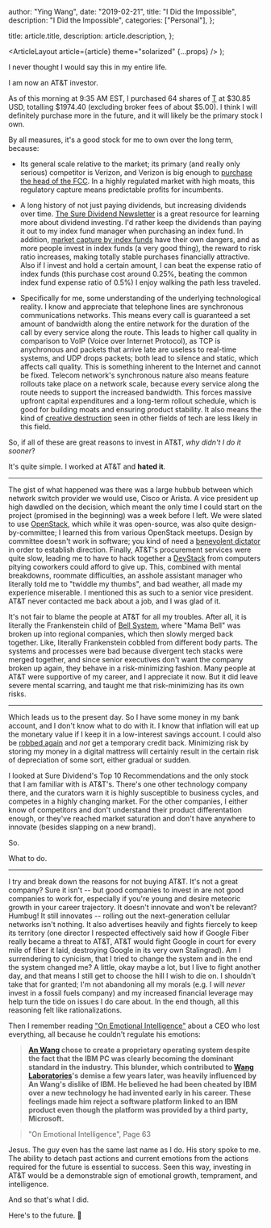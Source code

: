 
  author: "Ying Wang",
  date: "2019-02-21",
  title: "I Did the Impossible",
  description: "I Did the Impossible",
  categories: ["Personal"],
};

  title: article.title,
  description: article.description,
};

  <ArticleLayout article={article} theme="solarized" {...props} />
);

I never thought I would say this in my entire life.

I am now an AT&T investor.

As of this morning at 9:35 AM EST, I purchased 64 shares of
[T](https://www.nyse.com/quote/XNYS:T) at \$30.85 USD, totalling \$1974.40
(excluding broker fees of about \$5.00). I think I will definitely purchase more
in the future, and it will likely be the primary stock I own.

By all measures, it's a good stock for me to own over the long term, because:

- Its general scale relative to the market; its primary (and really only
  serious) competitor is Verizon, and Verizon is big enough to [purchase the
  head of the
  FCC](https://www.opensecrets.org/revolving/rev_summary.php?id=78736). In a
  highly regulated market with high moats, this regulatory capture means
  predictable profits for incumbents.

- A long history of not just paying dividends, but increasing dividends over
  time. [The Sure Dividend Newsletter](https://www.suredividend.com/subscribe/)
  is a great resource for learning more about dividend investing. I'd rather
  keep the dividends than paying it out to my index fund manager when purchasing
  an index fund. In addition, [market capture by index
  funds](https://www.cambridge.org/core/services/aop-cambridge-core/content/view/30AD689509AAD62F5B677E916C28C4B6/S1469356917000064a.pdf/div-class-title-hidden-power-of-the-big-three-passive-index-funds-re-concentration-of-corporate-ownership-and-new-financial-risk-a-href-fns01-ref-type-fn-a-div.pdf)
  have their own dangers, and as more people invest in index funds (a very good
  thing), the reward to risk ratio increases, making totally stable purchases
  financially attractive. Also if I invest and hold a certain amount, I can beat
  the expense ratio of index funds (this purchase cost around 0.25%, beating the
  common index fund expense ratio of 0.5%) I enjoy walking the path less
  traveled.

- Specifically for me, some understanding of the underlying technological
  reality. I know and appreciate that telephone lines are synchronous
  communications networks. This means every call is guaranteed a set amount of
  bandwidth along the entire network for the duration of the call by every
  service along the route. This leads to higher call quality in comparison to
  VoIP (Voice over Internet Protocol), as TCP is anychronous and packets that
  arrive late are useless to real-time systems, and UDP drops packets; both lead
  to silence and static, which affects call quality. This is something inherent
  to the Internet and cannot be fixed. Telecom network's synchronous nature also
  means feature rollouts take place on a network scale, because every service
  along the route needs to support the increased bandwidth. This forces massive
  upfront capital expenditures and a long-term rollout schedule, which is good
  for building moats and ensuring product stability. It also means the kind of
  [creative destruction](https://en.wikipedia.org/wiki/Creative_destruction)
  seen in other fields of tech are less likely in this field.

So, if all of these are great reasons to invest in AT&T, _why didn't I do it
sooner_?

It's quite simple. I worked at AT&T and **hated it**.

---

The gist of what happened was there was a large hubbub between which network
switch provider we would use, Cisco or Arista. A vice president up high dawdled
on the decision, which meant the only time I could start on the project
(promised in the beginning) was a week before I left. We were slated to use
[OpenStack](https://www.openstack.org/), which while it was open-source, was
also quite design-by-committee; I learned this from various OpenStack meetups.
Design by committee doesn't work in software; you kind of need a [benevolent
dictator](https://en.wikipedia.org/wiki/Benevolent_dictator_for_life) in order
to establish direction. Finally, AT&T's procurement services were quite slow,
leading me to have to hack together a
[DevStack](https://docs.openstack.org/devstack/latest/) from computers pitying
coworkers could afford to give up. This, combined with mental breakdowns,
roommate difficulties, an asshole assistant manager who literally told me to
"twiddle my thumbs", and bad weather, all made my experience miserable. I
mentioned this as such to a senior vice president. AT&T never contacted me back
about a job, and I was glad of it.

It's not fair to blame the people at AT&T for all my troubles. After all, it is
literally the Frankenstein child of [Bell
System](https://en.wikipedia.org/wiki/Bell_System), where "Mama Bell" was broken
up into regional companies, which then slowly merged back together. Like,
literally Frankenstein cobbled from different body parts. The systems and
processes were bad because divergent tech stacks were merged together, and since
senior executives don't want the company broken up again, they behave in a
risk-minimizing fashion. Many people at AT&T were supportive of my career, and I
appreciate it now. But it did leave severe mental scarring, and taught me that
risk-minimizing has its own risks.

---

Which leads us to the present day. So I have some money in my bank account, and
I don't know what to do with it. I know that inflation will eat up the monetary
value if I keep it in a low-interest savings account. I could also be [robbed
again](/posts/2018/10/23/i_got_robbed_for_the_fifth_time) and _not_ get a
temporary credit back. Minimizing risk by storing my money in a digital mattress
will certainly result in the certain risk of depreciation of some sort, either
gradual or sudden.

I looked at Sure Dividend's Top 10 Recommendations and the only stock that I am
familiar with is AT&T's. There's one other technology company there, and the
curators warn it is highly susceptible to business cycles, and competes in a
highly changing market. For the other companies, I either know of competitors
and don't understand their product differentation enough, or they've reached
market saturation and don't have anywhere to innovate (besides slapping on a new
brand).

So.

What to do.

---

I try and break down the reasons for not buying AT&T. It's not a great company?
Sure it isn't -- but good companies to invest in are not good companies to work
for, especially if you're young and desire meteoric growth in your career
trajectory. It doesn't innovate and won't be relevant? Humbug! It still
innovates -- rolling out the next-generation cellular networks isn't nothing. It
also advertises heavily and fights fiercely to keep its territory (one director
I respected effectively said how if Google Fiber really became a threat to AT&T,
AT&T would fight Google in court for every mile of fiber it laid, destroying
Google in its very own Stalingrad). Am I surrendering to cynicism, that I tried
to change the system and in the end the system changed me? A little, okay maybe
a lot, but I live to fight another day, and that means I still get to choose the
hill I wish to die on. I shouldn't take that for granted; I'm not abandoning all
my morals (e.g. I will _never_ invest in a fossil fuels company) and my
increased financial leverage may help turn the tide on issues I do care about.
In the end though, all this reasoning felt like rationalizations.

Then I remember reading ["On Emotional
Intelligence"](/posts/2018/12/28/on_emotional_intelligence) about a CEO who lost
everything, all because he couldn't regulate his emotions:

> **[An Wang](https://en.wikipedia.org/wiki/An_Wang) chose to create a
> proprietary operating system despite the fact that the IBM PC was clearly
> becoming the dominant standard in the industry. This blunder, which
> contributed to [Wang
> Laboratories](https://en.wikipedia.org/wiki/Wang_Laboratories)'s demise a few
> years later, was heavily influenced by An Wang's dislike of IBM. He believed
> he had been cheated by IBM over a new technology he had invented early in his
> career. These feelings made him reject a software platform linked to an IBM
> product even though the platform was provided by a third party, Microsoft.**

> "On Emotional Intelligence", Page 63

Jesus. The guy even has the same last name as I do. His story spoke to me. The
ability to detach past actions and current emotions from the actions required
for the future is essential to success. Seen this way, investing in AT&T would
be a demonstrable sign of emotional growth, temprament, and intelligence.

And so that's what I did.

Here's to the future. :wine_glass:
